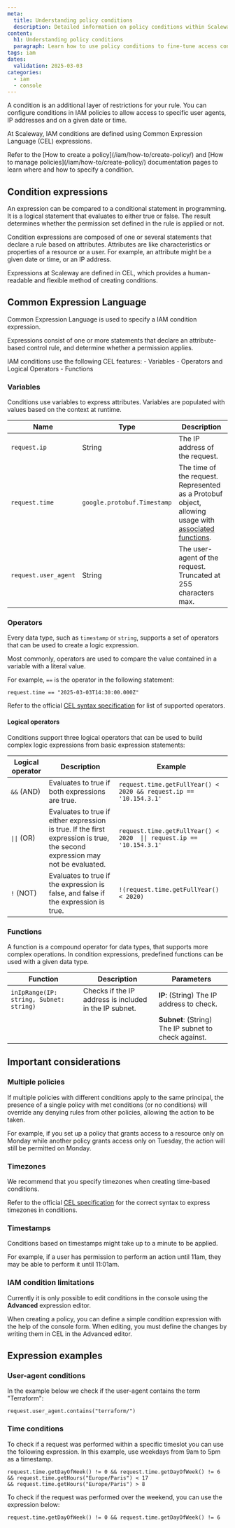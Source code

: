 ```yaml
---
meta:
  title: Understanding policy conditions
  description: Detailed information on policy conditions within Scaleway IAM.
content:
  h1: Understanding policy conditions
  paragraph: Learn how to use policy conditions to fine-tune access control within Scaleway IAM.
tags: iam
dates:
  validation: 2025-03-03
categories:
  - iam
  - console
---
```


A condition is an additional layer of restrictions for your rule. You can configure conditions in IAM policies to allow access to specific user agents, IP addresses and on a given date or time.

At Scaleway, IAM conditions are defined using Common Expression Language (CEL) expressions.

<Message type="tip">
  Refer to the [How to create a policy](/iam/how-to/create-policy/) and [How to manage policies](/iam/how-to/create-policy/) documentation pages to learn where and how to specify a condition.
</Message>

## Condition expressions

An expression can be compared to a conditional statement in programming. It is a logical statement that evaluates to either true or false. The result determines whether the permission set defined in the rule is applied or not.

Condition expressions are composed of one or several statements that declare a rule based on attributes. Attributes are like characteristics or properties of a resource or a user. For example, an attribute might be a given date or time, or an IP address.

Expressions at Scaleway are defined in CEL, which provides a human-readable and flexible method of creating conditions.

## Common Expression Language

Common Expression Language is used to specify a IAM condition expression.

Expressions consist of one or more statements that declare an attribute-based control rule, and determine whether a permission applies.

IAM conditions use the following CEL features:
    - Variables
    - Operators and Logical Operators
    - Functions

### Variables

Conditions use variables to express attributes. Variables are populated with values based on the context at runtime.

| Name | Type         | Description |
| ------------ | ------------------- | ------ |
| `request.ip` | String | The IP address of the request.   |
| `request.time` | `google.protobuf.Timestamp` | The time of the request. Represented as a Protobuf object, allowing usage with [associated functions](https://github.com/google/cel-spec/blob/master/doc/langdef.md#datetime-functions).|
| `request.user_agent`    | String        | The user-agent of the request. Truncated at 255 characters max.|

### Operators

Every data type, such as `timestamp` or `string`, supports a set of operators that can be used to create a logic expression.

Most commonly, operators are used to compare the value contained in a variable with a literal value.

For example, `==` is the operator in the following statement:

```
request.time == "2025-03-03T14:30:00.000Z"
```

Refer to the official [CEL syntax specification](https://github.com/google/cel-spec/blob/master/doc/langdef.md#syntax) for list of supported operators.

#### Logical operators

Conditions support three logical operators that can be used to build complex logic expressions from basic expression statements:

| Logical operator | Description | Example |
| -- | ------------------- | ------ |
| `&&` (AND) | Evaluates to true if both expressions are true. | `request.time.getFullYear() < 2020 && request.ip == '10.154.3.1'` |
| `\|\|` (OR) | Evaluates to true if either expression is true. If the first expression is true, the second expression may not be evaluated. |  `request.time.getFullYear() < 2020  \|\| request.ip == '10.154.3.1'` |
| `!` (NOT) | Evaluates to true if the expression is false, and false if the expression is true. | `!(request.time.getFullYear() < 2020)` |


### Functions

A function is a compound operator for data types, that supports more complex operations. In condition expressions, predefined functions can be used with a given data type.

| Function | Description | Parameters |
| ------------ | ------------------- | ------ |
| `inIpRange(IP: string, Subnet: string)` | Checks if the IP address is included in the IP subnet. | **IP**: (String) The IP address to check. |
|  | | **Subnet**: (String) The IP subnet to check against. |


## Important considerations

### Multiple policies
If multiple policies with different conditions apply to the same principal, the presence of a single policy with met conditions (or no conditions) will override any denying rules from other policies, allowing the action to be taken.

For example, if you set up a policy that grants access to a resource only on Monday while another policy grants access only on Tuesday, the action will still be permitted on Monday.

### Timezones

We recommend that you specify timezones when creating time-based conditions.

Refer to the official [CEL specification](https://github.com/google/cel-spec/blob/master/doc/langdef.md#timezones) for the correct syntax to express timezones in conditions.

### Timestamps

Conditions based on timestamps might take up to a minute to be applied.

For example, if a user has permission to perform an action until 11am, they may be able to perform it until 11:01am.

### IAM condition limitations

Currently it is only possible to edit conditions in the console using the **Advanced** expression editor.

When creating a policy, you can define a simple condition expression with the help of the console form. When editing, you must define the changes by writing them in CEL in the Advanced editor.

## Expression examples

### User-agent conditions

In the example below we check if the user-agent contains the term "Terraform":
```
request.user_agent.contains("terraform/")
```

### Time conditions

To check if a request was performed within a specific timeslot you can use the following expression. In this example, use weekdays from 9am to 5pm as a timestamp.
```
request.time.getDayOfWeek() != 0 && request.time.getDayOfWeek() != 6
&& request.time.getHours("Europe/Paris") < 17
&& request.time.getHours("Europe/Paris") > 8
```

To check if the request was performed over the weekend, you can use the expression below:
```
request.time.getDayOfWeek() != 0 && request.time.getDayOfWeek() != 6
```